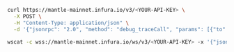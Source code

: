 
<Tabs>
  <TabItem value="curl" label="curl" default>

```bash
curl https://mantle-mainnet.infura.io/v3/<YOUR-API-KEY> \
  -X POST \
  -H "Content-Type: application/json" \
  -d '{"jsonrpc": "2.0", "method": "debug_traceCall", "params": [{"to": "0x6b175474e89094c44da98b954eedeac495271d0f", "data": "0x70a082310000000000000000000000006E0d01A76C3Cf4288372a29124A26D4353EE51BE"}, "latest", {"tracer": "callTracer"}], "id": 1}'
```

  </TabItem>
  <TabItem value="WSS" label="WSS" default>

```bash
wscat -c wss://mantle-mainnet.infura.io/ws/v3/<YOUR-API-KEY> -x '{"jsonrpc": "2.0", "method": "debug_traceCall", "params": [{"to": "0x6b175474e89094c44da98b954eedeac495271d0f", "data": "0x70a082310000000000000000000000006E0d01A76C3Cf4288372a29124A26D4353EE51BE"}, "latest", {"tracer": "callTracer"}], "id": 1}'
```

  </TabItem>
</Tabs>